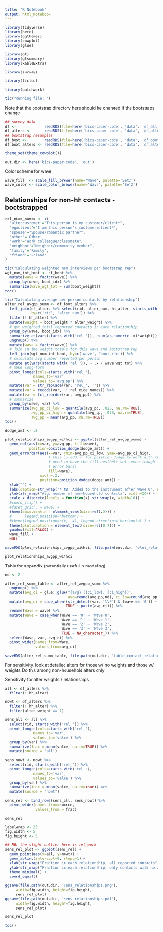 ```yaml
---
title: "R Notebook"
output: html_notebook
---
```



```r
library(tidyverse)
library(here)
library(ggthemes)
library(cowplot)
library(glue)

library(gt)
library(gtsummary)
library(kableExtra)

library(survey)

library(tictoc)

library(patchwork)

tic("Running file: ")
```

Note that the bootstrap directory here should be changed if the bootstraps change

```r
## survey data
df <-             readRDS(file=here('bics-paper-code', 'data', 'df_all_waves.rds'))
df_alters <-      readRDS(file=here('bics-paper-code', 'data', 'df_alters_all_waves.rds'))
## bootstrap resamples
df_boot <-        readRDS(file=here('bics-paper-code', 'data', 'df_boot_all_waves.rds'))
df_boot_alters <- readRDS(file=here('bics-paper-code', 'data', 'df_alters_boot_all_waves.rds'))
```

```r
theme_set(theme_cowplot())
```

```r
out.dir <- here('bics-paper-code', 'out')
```

Color scheme for wave

```r
wave_fill  <- scale_fill_brewer(name='Wave', palette='Set2')
wave_color <- scale_color_brewer(name='Wave', palette='Set2')
```


## Relationships for non-hh contacts - bootstrapped

```r
rel_nice_names <- c(
  'altercustomer'="This person is my customer/client*",
  'egoclient'="I am this person's customer/client*",
  'spouse'="Spouse/romantic partner",
  'other'='Other',
  'work'="Work colleague/classmate",
  'neighbor'="Neighbor/community member",
  'family'='Family',
  'friend'='Friend'
)

tic("Calculating weighted num interviews per bootstrap rep")
wgt_num_int_boot <- df_boot %>%
  mutate(wave = factor(wave)) %>%
  group_by(wave, boot_idx) %>%
  summarize(wave_wgt_tot = sum(boot_weight))
toc()

tic("Calculating average per person contacts by relationship")
alter_rel_avgpp_summ <- df_boot_alters %>%
  left_join(df_alters %>% select(rid, alter_num, hh_alter, starts_with('rel_')),
            by=c('rid', 'alter_num')) %>%
  filter(! hh_alter) %>%
  mutate(weight = boot_weight * alter_weight) %>%
  # get weighted total reported contacts in each relationship
  group_by(wave, boot_idx) %>%
  summarize_at(vars(starts_with('rel_')), ~sum(as.numeric(.x)*weight)) %>%
  ungroup() %>%
  mutate(wave = factor(wave)) %>%
  # join in the weight totals for this wave and bootstrap rep 
  left_join(wgt_num_int_boot, by=c('wave', 'boot_idx')) %>%
  # calculate avg number reported per person
  mutate_at(vars(starts_with('rel_')), ~ .x / wave_wgt_tot) %>%
  # make long-form
  pivot_longer(cols=starts_with('rel_'),
             names_to='var',
             values_to='avg_pp') %>%
  mutate(var = str_replace(var, 'rel_', '')) %>%
  mutate(var = recode(var, !!!rel_nice_names)) %>%
  mutate(var = fct_reorder(var, avg_pp)) %>%
  # summarize
  group_by(wave, var) %>%
  summarize(avg_pp_ci_low = quantile(avg_pp, .025, na.rm=TRUE),
            avg_pp_ci_high = quantile(avg_pp, .975, na.rm=TRUE),
            avg_pp = mean(avg_pp, na.rm=TRUE))
toc()
```


```r
dodge_amt <- .8

plot_relationships_avgpp_withci <- ggplot(alter_rel_avgpp_summ) +
  geom_col(aes(x=var, y=avg_pp, fill=wave),
           position=position_dodge(dodge_amt)) +
  geom_errorbar(aes(x=var, ymin=avg_pp_ci_low, ymax=avg_pp_ci_high,
                    # this is odd -- for position_dodge to work with the error bars,
                    # need to have the fill aesthetc set (even though there's no fill for
                    # error bars)
                    fill=wave),
                width=.2,
                position=position_dodge(dodge_amt)) +
  xlab("") +
  labs(caption=str_wrap("* NB: Added to the instrument after Wave 0", width=55)) +
  ylab(str_wrap("Avg. number of non-household contacts", width=20)) +
  scale_x_discrete(labels = function(x) str_wrap(x, width=10)) +
  #coord_flip() +
  #facet_grid(. ~ wave) +
  theme(axis.text.x = element_text(size=rel(.9))) +
  #      legend.position='bottom') +
  #theme(legend.position=c(0,-.4), legend.direction='horizontal') +
  theme(plot.caption = element_text(size=rel(0.7))) +
  guides(fill=FALSE) +
  wave_fill +
  NULL

saveRDS(plot_relationships_avgpp_withci, file.path(out.dir, 'plot_relationships.rds'))

plot_relationships_avgpp_withci
```

Table for appendix (potentially useful in modeling)

```r
nd <- 2

alter_rel_summ_table <- alter_rel_avgpp_summ %>%
  ungroup() %>%
  mutate(avg_ci = glue::glue("{avg} ({ci_low}, {ci_high})",
                             avg=round(avg_pp,nd), ci_low=round(avg_pp_ci_low,nd), ci_high=round(avg_pp_ci_high,nd))) %>%  
  mutate(avg_ci = case_when((str_detect(var, '\\*') & (wave == '0')) ~ '',
                            TRUE ~ paste(avg_ci))) %>%
  rename(Wave = wave) %>%
  mutate(Wave = case_when(Wave == '0' ~ 'Wave 0',
                          Wave == '1' ~ 'Wave 1',
                          Wave == '2' ~ 'Wave 2',
                          Wave == '3' ~ 'Wave 3',
                          TRUE ~ NA_character_)) %>%
  select(Wave, var, avg_ci) %>%
  pivot_wider(names_from=Wave,
              values_from=avg_ci) 

saveRDS(alter_rel_summ_table, file.path(out.dir, 'table_contact_relationships.rds'))
```

For sensitivity, look at detailed alters for those w/ no weights and those w/ weights
Do this among non-household alters only

Sensitivity for alter weights / relationships

```r
all <- df_alters %>%
  filter(! hh_alter) 

nowt <- df_alters %>%
  filter(! hh_alter) %>%
  filter(alter_weight == 1)

sens_all <- all %>%
  select(rid, starts_with('rel_')) %>%
  pivot_longer(cols=starts_with('rel_'),
             names_to='var',
             values_to='value') %>%
  group_by(var) %>%
  summarize(frac = mean(value, na.rm=TRUE)) %>%
  mutate(source = 'all')

sens_nowt <- nowt %>%
  select(rid, starts_with('rel_')) %>%
  pivot_longer(cols=starts_with('rel_'),
             names_to='var',
             values_to='value') %>%
  group_by(var) %>%
  summarize(frac = mean(value, na.rm=TRUE)) %>%
  mutate(source = "nowt")

sens_rel <- bind_rows(sens_all, sens_nowt) %>%
  pivot_wider(names_from=source,
              values_from = frac)

sens_rel

labelwrap <- 25
fig.width <- 5
fig.height <- 5

## NB: the slight outlier here is rel_work
sens_rel_plot <- ggplot(sens_rel) +
  geom_point(aes(x=all, y=nowt)) +
  geom_abline(intercept=0, slope=1) +
  xlab(str_wrap("Fraction in each relationship, all reported contacts", labelwrap)) +
  ylab(str_wrap("Fraction in each relationship, only contacts with no alter weight needed", labelwrap)) +
  theme_minimal() +
  coord_equal()

ggsave(file.path(out.dir, 'sens_relationships.png'),
     width=fig.width, height=fig.height,
     sens_rel_plot)
ggsave(file.path(out.dir, 'sens_relationships.pdf'),
     width=fig.width, height=fig.height,
     sens_rel_plot)

sens_rel_plot
```

```r
toc()
```

